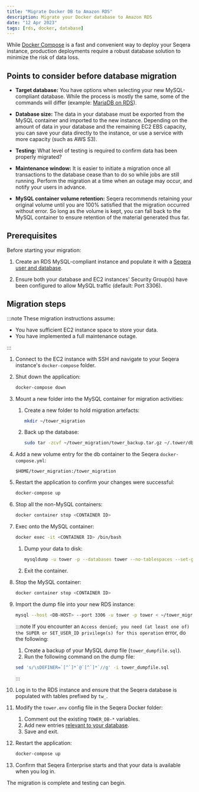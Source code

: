 ```yaml
---
title: "Migrate Docker DB to Amazon RDS"
description: Migrate your Docker database to Amazon RDS
date: "12 Apr 2023"
tags: [rds, docker, database]
---
```


While [Docker Compose](../docker-compose.mdx) is a fast and convenient way to deploy your Seqera instance, production deployments require a robust database solution to minimize the risk of data loss.

## Points to consider before database migration

- **Target database:** You have options when selecting your new MySQL-compliant database. While the process is mostly the same, some of the commands will differ (example: [MariaDB on RDS](../configuration/overview.mdx#seqera-and-redis-databases)).

- **Database size:** The data in your database must be exported from the MySQL container and imported to the new instance. Depending on the amount of data in your database and the remaining EC2 EBS capacity, you can save your data directly to the instance, or use a service with more capacity (such as AWS S3).

- **Testing:** What level of testing is required to confirm data has been properly migrated?

- **Maintenance window:** It is easier to initiate a migration once all transactions to the database cease than to do so while jobs are still running. Perform the migration at a time when an outage may occur, and notify your users in advance.

- **MySQL container volume retention:** Seqera recommends retaining your original volume until you are 100% satisfied that the migration occurred without error. So long as the volume is kept, you can fall back to the MySQL container to ensure retention of the material generated thus far.

## Prerequisites

Before starting your migration:

1. Create an RDS MySQL-compliant instance and populate it with a [Seqera user and database](../configuration/overview.mdx#seqera-and-redis-databases).

2. Ensure both your database and EC2 instances' Security Group(s) have been configured to allow MySQL traffic (default: Port 3306).

## Migration steps

:::note
These migration instructions assume:

- You have sufficient EC2 instance space to store your data.
- You have implemented a full maintenance outage.

:::

1. Connect to the EC2 instance with SSH and navigate to your Seqera instance's `docker-compose` folder.

2. Shut down the application:

   ```bash
   docker-compose down
   ```

3. Mount a new folder into the MySQL container for migration activities:

   1. Create a new folder to hold migration artefacts:

      ```bash
      mkdir ~/tower_migration
      ```

   2. Back up the database:

      ```bash
      sudo tar -zcvf ~/tower_migration/tower_backup.tar.gz ~/.tower/db/mysql
      ```

4. Add a new volume entry for the db container to the Seqera `docker-compose.yml`:

   ```
   $HOME/tower_migration:/tower_migration
   ```

5. Restart the application to confirm your changes were successful:

   ```bash
   docker-compose up
   ```

6. Stop all the non-MySQL containers:

   ```bash
   docker container stop <CONTAINER ID>
   ```

7. Exec onto the MySQL container:

   ```bash
   docker exec -it <CONTAINER ID> /bin/bash
   ```

   1. Dump your data to disk:

      ```bash
      mysqldump -u tower -p --databases tower --no-tablespaces --set-gtid-purged=OFF > /tower_migration/tower_dumpfile.sql
      ```

   2. Exit the container.

8. Stop the MySQL container:

   ```bash
   docker container stop <CONTAINER ID>
   ```

9. Import the dump file into your new RDS instance:

   ```bash
   mysql --host <DB-HOST> --port 3306 -u tower -p tower < ~/tower_migration/tower_dumpfile.sql
   ```

   :::note
   If you encounter an `Access denied; you need (at least one of) the SUPER or SET_USER_ID privilege(s) for this operation` error, do the following:

   1. Create a backup of your MySQL dump file (`tower_dumpfile.sql`).
   2. Run the following command on the dump file:

   ```bash
   sed 's/\sDEFINER=`[^`]*`@`[^`]*`//g' -i tower_dumpfile.sql
   ```

   :::

10. Log in to the RDS instance and ensure that the Seqera database is populated with tables prefixed by `tw_`.

11. Modify the `tower.env` config file in the Seqera Docker folder:

    1. Comment out the existing `TOWER_DB-*` variables.
    2. Add new entries [relevant to your database](../configuration/overview.mdx#seqera-and-redis-databases).
    3. Save and exit.

12. Restart the application:

    ```bash
    docker-compose up
    ```

13. Confirm that Seqera Enterprise starts and that your data is available when you log in.

The migration is complete and testing can begin.
